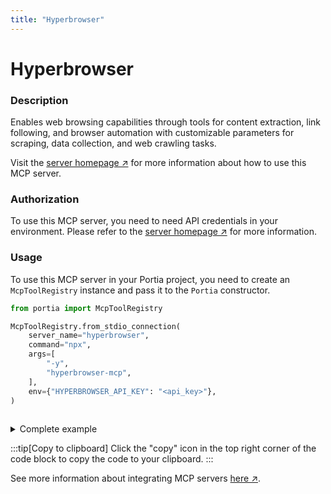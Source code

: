 ```yaml
---
title: "Hyperbrowser"
---
```

<!-- WARNING: This file is auto-generated by generate_tool_docs.py. Do not edit manually. -->


# Hyperbrowser

### Description

Enables web browsing capabilities through tools for content extraction, link following, and browser automation with customizable parameters for scraping, data collection, and web crawling tasks.

Visit the [server homepage ↗](https://github.com/hyperbrowserai/mcp) for more information about how to use this MCP server.

### Authorization


To use this MCP server, you need to need API credentials in your environment. Please refer to the [server homepage ↗](https://github.com/hyperbrowserai/mcp) for more information.


### Usage

To use this MCP server in your Portia project, you need to create an `McpToolRegistry` instance and pass it to the `Portia` constructor.

```python
from portia import McpToolRegistry

McpToolRegistry.from_stdio_connection(
    server_name="hyperbrowser",
    command="npx",
    args=[
        "-y",
        "hyperbrowser-mcp",
    ],
    env={"HYPERBROWSER_API_KEY": "<api_key>"},
)
                    
```

<details>
<summary>Complete example</summary>

```python
from portia import McpToolRegistry, Portia, Config

tool_registry = McpToolRegistry.from_stdio_connection(
    server_name="hyperbrowser",
    command="npx",
    args=[
        "-y",
        "hyperbrowser-mcp",
    ],
    env={"HYPERBROWSER_API_KEY": "<api_key>"},
)
                    

config = Config.from_default()
portia = Portia(config=config, tools=tool_registry)
```

</details>

:::tip[Copy to clipboard]
Click the "copy" icon in the top right corner of the code block to copy the code to your clipboard.
:::

See more information about integrating MCP servers [here ↗](/mcp-servers).

